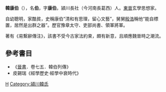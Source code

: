 '''韓康伯'''（{{bd|？||？||catIdx=H韩}}），名'''伯'''，字'''康伯'''，潁川長社（今河南長葛西）人。[[东晋|東晉]]玄學思想家。

自幼聰明，家酷貧，史稱康伯“清和有思理，留心文藝”，舅舅[[殷浩_(东晋)|殷浩]]稱他“能自標置，居然是出群之器”。歷官豫章太守、吏部尚書、領軍將軍。

著有《易繫辭傳注》，該書不受今古家法約束，頗有新意，且順應魏晉時之潮流。

==參考書目==
* 《[[晉書|晉書]]．卷七五．韓伯列傳》
* 皮錫瑞《經學歷史‧經學中衰時代》

[[Category:晉朝政治人物|H]]
[[Category:潁川韓氏|Category:潁川韓氏]]